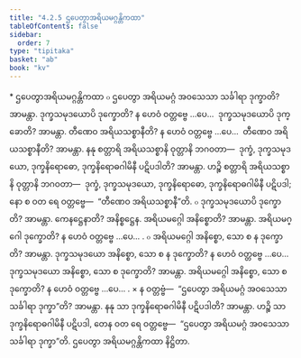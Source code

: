 ```yaml
---
title: "4.2.5 ဌပေတွာအရိယမဂ္ဂန္တိကထာ"
tableOfContents: false
sidebar:
  order: 7
type: "tipitaka"
basket: "ab"
book: "kv"
---
```



<DynamicBreadcrumb />

<Paragraph type="center" book="kv">
* ဌပေတွာအရိယမဂ္ဂန္တိကထာ
</Paragraph>

<Division number="789" book="kv">

<Paragraph number="2460" book="kv">
๐ ဌပေတွာ အရိယမဂ္ဂံ အဝသေသာ သင်္ခါရာ ဒုက္ခာတိ? အာမန္တာ. ဒုက္ခသမုဒယောပိ ဒုက္ခောတိ? န ဟေဝံ ဝတ္တဗ္ဗေ …ပေ…  ဒုက္ခသမုဒယောပိ ဒုက္ခောတိ? အာမန္တာ. တီဏေဝ အရိယသစ္စာနီတိ? န ဟေဝံ ဝတ္တဗ္ဗေ …ပေ…  တီဏေဝ အရိယသစ္စာနီတိ? အာမန္တာ. နနု စတ္တာရိ အရိယသစ္စာနိ ဝုတ္တာနိ ဘဂဝတာ—  ဒုက္ခံ, ဒုက္ခသမုဒယော, ဒုက္ခနိရောဓော, ဒုက္ခနိရောဓဂါမိနီ ပဋိပဒါတိ? အာမန္တာ. ဟဉ္စိ စတ္တာရိ အရိယသစ္စာနိ ဝုတ္တာနိ ဘဂဝတာ—  ဒုက္ခံ, ဒုက္ခသမုဒယော, ဒုက္ခနိရောဓော, ဒုက္ခနိရောဓဂါမိနီ ပဋိပဒါ; နော စ ဝတ ရေ ဝတ္တဗ္ဗေ—  “တီဏေဝ အရိယသစ္စာနီ”တိ.
</Paragraph>

<Paragraph number="2461" book="kv">
๐ ဒုက္ခသမုဒယောပိ ဒုက္ခောတိ? အာမန္တာ. ကေနဋ္ဌေနာတိ? အနိစ္စဋ္ဌေန. အရိယမဂ္ဂေါ အနိစ္စောတိ? အာမန္တာ. အရိယမဂ္ဂေါ ဒုက္ခောတိ? န ဟေဝံ ဝတ္တဗ္ဗေ …ပေ… .
</Paragraph>

<Paragraph number="2462" book="kv">
๐ အရိယမဂ္ဂေါ အနိစ္စော, သော စ န ဒုက္ခောတိ? အာမန္တာ. ဒုက္ခသမုဒယော အနိစ္စော, သော စ န ဒုက္ခောတိ? န ဟေဝံ ဝတ္တဗ္ဗေ …ပေ…  ဒုက္ခသမုဒယော အနိစ္စော, သော စ ဒုက္ခောတိ? အာမန္တာ. အရိယမဂ္ဂေါ အနိစ္စော, သော စ ဒုက္ခောတိ? န ဟေဝံ ဝတ္တဗ္ဗေ …ပေ… .
</Paragraph>

</Division>
<Division number="790" book="kv">

<Paragraph number="2463" book="kv">
× န ဝတ္တဗ္ဗံ—  “ဌပေတွာ အရိယမဂ္ဂံ အဝသေသာ သင်္ခါရာ ဒုက္ခာ”တိ? အာမန္တာ. နနု သာ ဒုက္ခနိရောဓဂါမိနီ ပဋိပဒါတိ? အာမန္တာ. ဟဉ္စိ သာ ဒုက္ခနိရောဓဂါမိနီ ပဋိပဒါ, တေန ဝတ ရေ ဝတ္တဗ္ဗေ—  “ဌပေတွာ အရိယမဂ္ဂံ အဝသေသာ သင်္ခါရာ ဒုက္ခာ”တိ.

</Paragraph>
</Division>

<Paragraph number="2464" type="center" book="kv">
ဌပေတွာ အရိယမဂ္ဂန္တိကထာ နိဋ္ဌိတာ.
</Paragraph>